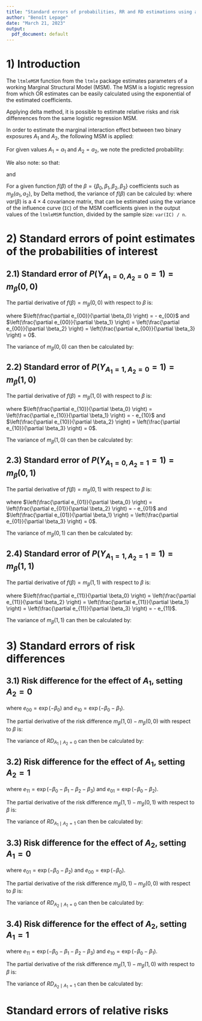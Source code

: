 ```yaml
---
title: "Standard errors of probabilities, RR and RD estimations using a logistic MSM"
author: "Benoît Lepage"
date: "March 21, 2023"
output:
  pdf_document: default
---
```


# 1) Introduction
The `ltmleMSM` function from the `ltmle` package estimates parameters of a working Marginal Structural Model (MSM). The MSM is a logistic regression from which OR estimates can be easily calculated using the exponential of the estimated coefficients.

Applying delta method, it is possible to estimate relative risks and risk diffenrences from the same logistic regression MSM.

In order to estimate the marginal interaction effect between two binary exposures $A_1$ and $A_2$, the following MSM is applied:
\begin{equation*}
  \text{logit} m_\beta(A_1,A_2) = \ln \frac{P\left(Y_{A_1,A_2}=1 \right)}{P\left(Y_{A_1,A_2}=0 \right)} = \beta_0 +\beta_1 A_1 + \beta_2 A_2 + \beta_3 (A_1 \times A_2)
\end{equation*}

For given values $A_1 = a_1$ and $A_2 = a_2$, we note the predicted probability:
\begin{equation*}
  m_\beta(a_1,a_2) = \frac{\exp\left(\beta_0 +\beta_1 a_1 + \beta_2 a_2 + \beta_3 (a_1 \times a_2)\right)}{1 + \exp\left(\beta_0 +\beta_1 a_1 + \beta_2 a_2 + \beta_3 (a_1 \times a_2)\right)}
\end{equation*}

We also note:
\begin{equation*}
  e_{a_1,a_2} = \exp\left(-\beta_0 -\beta_1 a_1 - \beta_2 a_2 - \beta_3 (a_1 \times a_2)\right)
\end{equation*}
so that:
\begin{equation*}
  m_\beta(a_1,a_2) = \frac{1}{1 + e_{a_1,a_2}}
\end{equation*}

and
\begin{align*}
  P\left( Y_{A_1=0,A_2=0}=1 \right) = m_\beta(0,0) &= \frac{1}{1 + \exp(-\beta_0) } = \frac{1}{1 + e_{00}} \\
  P\left( Y_{A_1=1,A_2=0}=1 \right) = m_\beta(1,0) &= \frac{1}{1+\exp(-\beta_0 - \beta_1)} = \frac{1}{1 + e_{10}} \\
  P\left( Y_{A_1=0,A_2=1}=1 \right) = m_\beta(0,1) &= \frac{1}{1+\exp(-\beta_0 - \beta_2)} = \frac{1}{1 + e_{01}} \\
  P\left( Y_{A_1=1,A_2=1}=1 \right) = m_\beta(1,1) &= \frac{1}{1+\exp(-\beta_0 - \beta_1 - \beta_2 - \beta_3)} = \frac{1}{1 + e_{11}} 
\end{align*}

For a given function $f(\beta)$ of the $\beta = \{\beta_0,\beta_1,\beta_2,\beta_3\}$ coefficients such as $m_\beta(a_1,a_2)$, by Delta method, the variance of $f(\beta)$ can be calculed by:
\begin{equation*}
  var\left[f(\beta)\right]=\left( \frac{\partial f(\beta)}{\partial \beta} \right)^T var(\beta) \left( \frac{\partial f(\beta)}{\partial \beta} \right)
\end{equation*}
where $var(\beta)$ is a $4 \times 4$ covariance matrix, that can be estimated using the variance of the influence curve (`IC`) of the MSM coefficients given in the output values of the `ltmleMSM` function, divided by the sample size: `var(IC) / n`.


<!-- ######################################################################## -->
# 2) Standard errors of point estimates of the probabilities of interest
## 2.1) Standard error of $P\left( Y_{A_1=0,A_2=0}=1\right) = m_\beta(0,0)$
\begin{equation*}
  m_\beta(0,0) = \frac{1}{1+ e_{00}} \text{, where } e_{00} = \exp(-\beta_0) 
\end{equation*}

The partial derivative of $f(\beta)=m_\beta(0,0)$ with respect to $\beta$ is:
\begin{equation*}
  \left( \frac{\partial m_\beta(0,0)}{\partial \beta} \right) = \frac{-\left(\frac{\partial e_{00}}{\partial \beta}\right)}{(1+e_{00})^2}
\end{equation*}

where $\left(\frac{\partial e_{00}}{\partial \beta_0} \right) = - e_{00}$ and $\left(\frac{\partial e_{00}}{\partial \beta_1} \right) = \left(\frac{\partial e_{00}}{\partial \beta_2} \right) = \left(\frac{\partial e_{00}}{\partial \beta_3} \right) = 0$.

\begin{align*}
  \left( \frac{\partial m_\beta(0,0)}{\partial \beta_0}\right) &= \frac{-(-e_{00})}{(1+e_{00})^2}= \frac{1+e_{00}-1}{(1+e_{00})} \times \frac{1}{1+e_{00}} \\
                                                            &= \left[1-m_\beta(0,0)\right] \times m_\beta(0,0)
\end{align*}

\begin{equation*}
  \left( \frac{\partial m_\beta(0,0)}{\partial \beta} \right) = \begin{pmatrix} 
    \left( \frac{\partial m_\beta(0,0)}{\partial \beta_0} \right) \\
    \left( \frac{\partial m_\beta(0,0)}{\partial \beta_1} \right) \\
    \left( \frac{\partial m_\beta(0,0)}{\partial \beta_2} \right) \\
    \left( \frac{\partial m_\beta(0,0)}{\partial \beta_3} \right) \end{pmatrix} = \begin{pmatrix}
        \left[1 - m_\beta(0,0) \right] \times m_\beta(0,0) \\
        \frac{-0}{(1+e_{00})^2} \\
        \frac{-0}{(1+e_{00})^2} \\
        \frac{-0}{(1+e_{00})^2} \end{pmatrix} = \begin{pmatrix}
                                                    \left[1 - m_\beta(0,0) \right] \times m_\beta(0,0) \\
                                                    0 \\
                                                    0 \\
                                                    0 \end{pmatrix}
\end{equation*}

The variance of $m_\beta(0,0)$ can then be calculated by:
\begin{equation*}
  var\left( m_\beta(0,0)\right) = \begin{pmatrix} \left[1 - m_\beta(0,0) \right] \times m_\beta(0,0) \\ 0 \\ 0 \\ 0 \end{pmatrix}^T \times \frac{var(IC)}{n} \times \begin{pmatrix}
          \left[1 - m_\beta(0,0) \right] \times m_\beta(0,0) \\
          0 \\
          0 \\
          0 \end{pmatrix}
\end{equation*}

<!-- ######################################################################## -->
\newpage
## 2.2) Standard error of $P\left( Y_{A_1=1,A_2=0}=1 \right) = m_\beta(1,0)$
\begin{equation*}
  m_\beta(1,0) = \frac{1}{1+ e_{10}} \text{, where } e_{10} = \exp(-\beta_0 - \beta_1) 
\end{equation*}

The partial derivative of $f(\beta)=m_\beta(1,0)$ with respect to $\beta$ is:
\begin{equation*}
  \left( \frac{\partial m_\beta(1,0)}{\partial \beta} \right) = \frac{-\left(\frac{\partial e_{10}}{\partial \beta}\right)}{(1+e_{10})^2}
\end{equation*}

where $\left(\frac{\partial e_{10}}{\partial \beta_0} \right) = \left(\frac{\partial e_{10}}{\partial \beta_1} \right) = - e_{10}$ and $\left(\frac{\partial e_{10}}{\partial \beta_2} \right) = \left(\frac{\partial e_{10}}{\partial \beta_3} \right) = 0$.

\begin{align*}
  \left( \frac{\partial m_\beta(1,0)}{\partial \beta_0}\right) = \left( \frac{\partial m_\beta(1,0)}{\partial \beta_1}\right) &= \frac{-(-e_{10})}{(1+e_{10})^2}= \frac{1+e_{10}-1}{(1+e_{10})} \times \frac{1}{1+e_{10}} \\
                                                            &= \left[1-m_\beta(1,0)\right] \times m_\beta(1,0)
\end{align*}


\begin{equation*}
  \left( \frac{\partial m_\beta(1,0)}{\partial \beta} \right) = \begin{pmatrix}
    \left[1 - m_\beta(1,0) \right] \times m_\beta(1,0) \\
    \left[1 - m_\beta(1,0) \right] \times m_\beta(1,0) \\
    \frac{-0}{(1+e_{10})^2} \\
    \frac{-0}{(1+e_{10})^2} \end{pmatrix} = \begin{pmatrix}
                                                \left[1 - m_\beta(1,0) \right] \times m_\beta(1,0) \\
                                                \left[1 - m_\beta(1,0) \right] \times m_\beta(1,0) \\
                                                0 \\
                                                0 \end{pmatrix}
\end{equation*}

The variance of $m_\beta(1,0)$ can then be calculated by:
\begin{equation*}
  var\left( m_\beta(1,0)\right) = \begin{pmatrix} 
      \left[1 - m_\beta(1,0) \right] \times m_\beta(1,0) \\ 
      \left[1 - m_\beta(1,0) \right] \times m_\beta(1,0) \\ 
      0 \\ 
      0 \end{pmatrix}^T \times \frac{var(IC)}{n} \times \begin{pmatrix}
          \left[1 - m_\beta(1,0) \right] \times m_\beta(1,0) \\
          \left[1 - m_\beta(1,0) \right] \times m_\beta(1,0) \\
          0 \\
          0 \end{pmatrix}
\end{equation*}


<!-- ######################################################################## -->
\newpage
## 2.3) Standard error of $P\left( Y_{A_1=0,A_2=1}=1 \right) = m_\beta(0,1)$
\begin{equation*}
  m_\beta(0,1) = \frac{1}{1+ e_{01}} \text{, where } e_{01} = \exp(-\beta_0 - \beta_2) 
\end{equation*}

The partial derivative of $f(\beta)=m_\beta(0,1)$ with respect to $\beta$ is:
\begin{equation*}
  \left( \frac{\partial m_\beta(0,1)}{\partial \beta} \right) = \frac{-\left(\frac{\partial e_{01}}{\partial \beta}\right)}{(1+e_{01})^2}
\end{equation*}

where $\left(\frac{\partial e_{01}}{\partial \beta_0} \right) = \left(\frac{\partial e_{01}}{\partial \beta_2} \right) = - e_{01}$ and $\left(\frac{\partial e_{01}}{\partial \beta_1} \right) = \left(\frac{\partial e_{01}}{\partial \beta_3} \right) = 0$.

\begin{align*}
  \left( \frac{\partial m_\beta(0,1)}{\partial \beta_0}\right) = \left( \frac{\partial m_\beta(0,1)}{\partial \beta_2}\right) &= \frac{-(-e_{01})}{(1+e_{01})^2}= \frac{1+e_{01}-1}{(1+e_{01})} \times \frac{1}{1+e_{01}} \\
                                                            &= \left[1-m_\beta(0,1)\right] \times m_\beta(0,1)
\end{align*}

\begin{equation*}
  \left( \frac{\partial m_\beta(0,1)}{\partial \beta} \right) = \begin{pmatrix}
    \left[1 - m_\beta(0,1) \right] \times m_\beta(0,1) \\
    \frac{-0}{(1+e_{01})^2} \\
    \left[1 - m_\beta(0,1) \right] \times m_\beta(0,1) \\
    \frac{-0}{(1+e_{01})^2} \end{pmatrix} = \begin{pmatrix}
                                                \left[1 - m_\beta(0,1) \right] \times m_\beta(0,1) \\
                                                0 \\
                                                \left[1 - m_\beta(0,1) \right] \times m_\beta(0,1) \\
                                                0 \end{pmatrix}
\end{equation*}

The variance of $m_\beta(0,1)$ can then be calculated by:
\begin{equation*}
  var\left( m_\beta(0,1)\right) = \begin{pmatrix} 
      \left[1 - m_\beta(0,1) \right] \times m_\beta(0,1) \\ 
      0 \\ 
      \left[1 - m_\beta(0,1) \right] \times m_\beta(0,1) \\ 
      0 \end{pmatrix}^T \times \frac{var(IC)}{n} \times \begin{pmatrix}
          \left[1 - m_\beta(0,1) \right] \times m_\beta(0,1) \\
          0 \\
          \left[1 - m_\beta(0,1) \right] \times m_\beta(0,1) \\
          0 \end{pmatrix}
\end{equation*}

<!-- ######################################################################## -->
\newpage
## 2.4) Standard error of $P\left( Y_{A_1=1,A_2=1}=1 \right) = m_\beta(1,1)$
\begin{equation*}
  m_\beta(1,1) = \frac{1}{1+ e_{11}} \text{, where } e_{11} = \exp(-\beta_0 - \beta_1 - \beta_2 - \beta_3) 
\end{equation*}

The partial derivative of $f(\beta)=m_\beta(1,1)$ with respect to $\beta$ is:
\begin{equation*}
  \left( \frac{\partial m_\beta(1,1)}{\partial \beta} \right) = \frac{-\left(\frac{\partial e_{11}}{\partial \beta}\right)}{(1+e_{11})^2}
\end{equation*}

where $\left(\frac{\partial e_{11}}{\partial \beta_0} \right) = \left(\frac{\partial e_{11}}{\partial \beta_2} \right) = \left(\frac{\partial e_{11}}{\partial \beta_1} \right) = \left(\frac{\partial e_{11}}{\partial \beta_3} \right) = - e_{11}$.

\begin{align*}
  \left( \frac{\partial m_\beta(1,1)}{\partial \beta_0}\right) = \left( \frac{\partial m_\beta(1,1)}{\partial \beta_1}\right) = \left( \frac{\partial m_\beta(1,1)}{\partial \beta_2}\right) = \left( \frac{\partial m_\beta(1,1)}{\partial \beta_3}\right) &= \frac{-(-e_{11})}{(1+e_{11})^2}= \frac{1+e_{11}-1}{(1+e_{11})} \times \frac{1}{1+e_{11}} \\
                                                            &= \left[1-m_\beta(1,1)\right] \times m_\beta(1,1)
\end{align*}

\begin{equation*}
  \left( \frac{\partial m_\beta(1,1)}{\partial \beta} \right) = \begin{pmatrix}
        \left[1 - m_\beta(1,1) \right] \times m_\beta(1,1) \\
        \left[1 - m_\beta(1,1) \right] \times m_\beta(1,1) \\
        \left[1 - m_\beta(1,1) \right] \times m_\beta(1,1) \\
        \left[1 - m_\beta(1,1) \right] \times m_\beta(1,1) \end{pmatrix}
\end{equation*}

The variance of $m_\beta(1,1)$ can then be calculated by:
\begin{equation*}
  var\left( m_\beta(1,1)\right) = \begin{pmatrix} 
      \left[1 - m_\beta(1,1) \right] \times m_\beta(1,1) \\ 
      \left[1 - m_\beta(1,1) \right] \times m_\beta(1,1) \\ 
      \left[1 - m_\beta(1,1) \right] \times m_\beta(1,1) \\ 
      \left[1 - m_\beta(1,1) \right] \times m_\beta(1,1) \end{pmatrix}^T \times \frac{var(IC)}{n} \times \begin{pmatrix}
          \left[1 - m_\beta(1,1) \right] \times m_\beta(1,1) \\
          \left[1 - m_\beta(1,1) \right] \times m_\beta(1,1) \\
          \left[1 - m_\beta(1,1) \right] \times m_\beta(1,1) \\
          \left[1 - m_\beta(1,1) \right] \times m_\beta(1,1) \end{pmatrix}
\end{equation*}

<!-- ######################################################################## -->
\newpage
# 3) Standard errors of risk differences
## 3.1) Risk difference for the effect of $A_1$, setting $A_2=0$

\begin{equation*}
  RD_{A_1 \mid A_2 = 0} = m_\beta(1,0) - m_\beta(0,0) = \frac{1}{1 + e_{10}} - \frac{1}{1 + e_{00}}
\end{equation*}
where $e_{00} = \exp(-\beta_0)$ and $e_{10} = \exp(-\beta_0 - \beta_1)$.

The partial derivative of the risk difference $m_\beta(1,0) - m_\beta(0,0)$ with respect to $\beta$ is:
\begin{equation*}
   \frac{\partial }{\partial \beta} \left(m_\beta(1,0) - m_\beta(0,0) \right) = \frac{-\left(\frac{\partial e_{10}}{\partial \beta}\right)}{(1+e_{10})^2} - \frac{-\left(\frac{\partial e_{00}}{\partial \beta}\right)}{(1+e_{00})^2}
\end{equation*}

\begin{align*}
   \frac{\partial }{\partial \beta_0} \left(m_\beta(1,0) - m_\beta(0,0) \right) &= \frac{-(-e_{10})}{(1+e_{10})^2} - \frac{-(-e_{00})}{(1+e_{00})^2} \\
     &= [1 - m_\beta(1,0)] \times m_\beta(1,0) - [1 - m_\beta(0,0)] \times m_\beta(0,0)
\end{align*}

\begin{equation*}
   \frac{\partial }{\partial \beta_1} \left(m_\beta(1,0) - m_\beta(0,0) \right) = \frac{-(-e_{10})}{(1+e_{10})^2} - 0 =  [1 - m_\beta(1,0)] \times m_\beta(1,0) 
\end{equation*}

\begin{equation*}
  \text{and } \frac{\partial }{\partial \beta_2} \left(m_\beta(1,0) - m_\beta(0,0) \right) =
   \frac{\partial }{\partial \beta_3} \left(m_\beta(1,0) - m_\beta(0,0) \right) = 0
\end{equation*}

\begin{equation*}
  \frac{\partial }{\partial \beta} \left( m_\beta(1,0) - m_\beta(0,0) \right) = \begin{pmatrix}
        [1 - m_\beta(1,0)] \times m_\beta(1,0) - [1 - m_\beta(0,0)] \times m_\beta(0,0) \\
        [1 - m_\beta(1,0)] \times m_\beta(1,0)  \\
        0 \\
        0 \end{pmatrix} = \Delta
\end{equation*}

The variance of $RD_{A_1 \mid A_2 = 0}$ can then be calculated by:
\begin{equation*}
  var\left( RD_{A_1 \mid A_2 = 0}\right) = \Delta^T \times \frac{var(IC)}{n} \times \Delta
\end{equation*}



<!-- ######################################################################## -->
\newpage
## 3.2) Risk difference for the effect of $A_1$, setting $A_2=1$

\begin{equation*}
  RD_{A_1 \mid A_2 = 1} = m_\beta(1,1) - m_\beta(0,1) = \frac{1}{1 + e_{11}} - \frac{1}{1 + e_{01}}
\end{equation*}
where $e_{11} = \exp(-\beta_0 - \beta_1 - \beta_2 - \beta_3)$ and $e_{01} = \exp(-\beta_0 - \beta_2)$.

The partial derivative of the risk difference $m_\beta(1,1) - m_\beta(0,1)$ with respect to $\beta$ is:
\begin{equation*}
   \frac{\partial }{\partial \beta} \left(m_\beta(1,1) - m_\beta(0,1) \right) = \frac{-\left(\frac{\partial e_{11}}{\partial \beta}\right)}{(1+e_{11})^2} - \frac{-\left(\frac{\partial e_{01}}{\partial \beta}\right)}{(1+e_{01})^2}
\end{equation*}

\begin{align*}
   \frac{\partial }{\partial \beta_0} \left(m_\beta(1,1) - m_\beta(0,1) \right) &= \frac{-(-e_{11})}{(1+e_{11})^2} - \frac{-(-e_{01})}{(1+e_{01})^2} \\
     &= [1 - m_\beta(1,1)] \times m_\beta(1,1) - [1 - m_\beta(0,1)] \times m_\beta(0,1)
\end{align*}

\begin{equation*}
   \frac{\partial }{\partial \beta_1} \left(m_\beta(1,1) - m_\beta(0,1) \right) = \frac{-(-e_{11})}{(1+e_{11})^2} - 0 =  [1 - m_\beta(1,1)] \times m_\beta(1,1) 
\end{equation*}

\begin{align*}
   \frac{\partial }{\partial \beta_2} \left(m_\beta(1,1) - m_\beta(0,1) \right) &= \frac{-(-e_{11})}{(1+e_{11})^2} - \frac{-(-e_{01})}{(1+e_{01})^2} \\
     &= [1 - m_\beta(1,1)] \times m_\beta(1,1) - [1 - m_\beta(0,1)] \times m_\beta(0,1)
\end{align*}

\begin{equation*}
   \frac{\partial }{\partial \beta_3} \left(m_\beta(1,1) - m_\beta(0,1) \right) = \frac{-(-e_{11})}{(1+e_{11})^2} - 0 =  [1 - m_\beta(1,1)] \times m_\beta(1,1) 
\end{equation*}

\begin{equation*}
  \frac{\partial }{\partial \beta} \left( m_\beta(1,1) - m_\beta(0,1) \right) = \begin{pmatrix}
        [1 - m_\beta(1,1)] \times m_\beta(1,1) - [1 - m_\beta(0,1)] \times m_\beta(0,1) \\
        [1 - m_\beta(1,1)] \times m_\beta(1,1)  \\
        [1 - m_\beta(1,1)] \times m_\beta(1,1) - [1 - m_\beta(0,1)] \times m_\beta(0,1) \\
        [1 - m_\beta(1,1)] \times m_\beta(1,1) \end{pmatrix} = \Delta
\end{equation*}

The variance of $RD_{A_1 \mid A_2 = 1}$ can then be calculated by:
\begin{equation*}
  var\left( RD_{A_1 \mid A_2 = 0}\right) = \Delta^T \times \frac{var(IC)}{n} \times \Delta
\end{equation*}


<!-- ######################################################################## -->
\newpage
## 3.3) Risk difference for the effect of $A_2$, setting $A_1=0$

\begin{equation*}
  RD_{A_2 \mid A_1 = 0} = m_\beta(0,1) - m_\beta(0,0) = \frac{1}{1 + e_{01}} - \frac{1}{1 + e_{00}}
\end{equation*}
where $e_{01} = \exp(-\beta_0 - \beta_2)$ and $e_{00} = \exp(-\beta_0)$.

The partial derivative of the risk difference $m_\beta(0,1) - m_\beta(0,0)$ with respect to $\beta$ is:
\begin{equation*}
   \frac{\partial }{\partial \beta} \left(m_\beta(0,1) - m_\beta(0,0) \right) = \frac{-\left(\frac{\partial e_{01}}{\partial \beta}\right)}{(1+e_{01})^2} - \frac{-\left(\frac{\partial e_{00}}{\partial \beta}\right)}{(1+e_{00})^2}
\end{equation*}

\begin{align*}
   \frac{\partial }{\partial \beta_0} \left(m_\beta(0,1) - m_\beta(0,0) \right) &= \frac{-(-e_{01})}{(1+e_{01})^2} - \frac{-(-e_{00})}{(1+e_{00})^2} \\
     &= [1 - m_\beta(0,1)] \times m_\beta(0,1) - [1 - m_\beta(0,0)] \times m_\beta(0,0)
\end{align*}

\begin{equation*}
   \frac{\partial }{\partial \beta_1} \left(m_\beta(0,1) - m_\beta(0,0) \right) = 0
\end{equation*}

\begin{align*}
   \frac{\partial }{\partial \beta_2} \left(m_\beta(0,1) - m_\beta(0,0) \right) &= \frac{-(-e_{01})}{(1+e_{01})^2} - 0 \\
     &= [1 - m_\beta(0,1)] \times m_\beta(0,1)
\end{align*}

\begin{equation*}
   \frac{\partial }{\partial \beta_3} \left(m_\beta(0,1) - m_\beta(0,0) \right) = 0
\end{equation*}

\begin{equation*}
  \frac{\partial }{\partial \beta} \left( m_\beta(0,1) - m_\beta(0,0) \right) = \begin{pmatrix}
        [1 - m_\beta(0,1)] \times m_\beta(0,1) - [1 - m_\beta(0,0)] \times m_\beta(0,0)  \\
        0  \\
        [1 - m_\beta(0,1)] \times m_\beta(0,1)\\
        0 \end{pmatrix} = \Delta
\end{equation*}

The variance of $RD_{A_2 \mid A_1 = 0}$ can then be calculated by:
\begin{equation*}
  var\left( RD_{A_2 \mid A_1 = 0}\right) = \Delta^T \times \frac{var(IC)}{n} \times \Delta
\end{equation*}


<!-- ######################################################################## -->
\newpage
## 3.4) Risk difference for the effect of $A_2$, setting $A_1=1$

\begin{equation*}
  RD_{A_2 \mid A_1 = 1} = m_\beta(1,1) - m_\beta(1,0) = \frac{1}{1 + e_{11}} - \frac{1}{1 + e_{10}}
\end{equation*}
where $e_{11} = \exp(-\beta_0 - \beta_1 - \beta_2 - \beta_3)$ and $e_{10} = \exp(-\beta_0 - \beta_1)$.

The partial derivative of the risk difference $m_\beta(1,1) - m_\beta(1,0)$ with respect to $\beta$ is:
\begin{equation*}
   \frac{\partial }{\partial \beta} \left(m_\beta(1,1) - m_\beta(1,0) \right) = \frac{-\left(\frac{\partial e_{11}}{\partial \beta}\right)}{(1+e_{11})^2} - \frac{-\left(\frac{\partial e_{10}}{\partial \beta}\right)}{(1+e_{10})^2}
\end{equation*}

\begin{align*}
   \frac{\partial }{\partial \beta_0} \left(m_\beta(1,1) - m_\beta(1,0) \right) &= \frac{-(-e_{11})}{(1+e_{11})^2} - \frac{-(-e_{10})}{(1+e_{10})^2} \\
     &= [1 - m_\beta(1,1)] \times m_\beta(1,1) - [1 - m_\beta(1,0)] \times m_\beta(1,0)
\end{align*}

\begin{align*}
   \frac{\partial }{\partial \beta_1} \left(m_\beta(1,1) - m_\beta(1,0) \right) &= \frac{-(-e_{11})}{(1+e_{11})^2} - \frac{-(-e_{10})}{(1+e_{10})^2} \\
     &= [1 - m_\beta(1,1)] \times m_\beta(1,1) - [1 - m_\beta(1,0)] \times m_\beta(1,0)
\end{align*}

\begin{align*}
   \frac{\partial }{\partial \beta_2} \left(m_\beta(1,1) - m_\beta(1,0) \right) &= \frac{-(-e_{11})}{(1+e_{11})^2} - 0 \\
     &= [1 - m_\beta(1,1)] \times m_\beta(1,1)
\end{align*}

\begin{align*}
   \frac{\partial }{\partial \beta_3} \left(m_\beta(1,1) - m_\beta(1,0) \right) &= \frac{-(-e_{11})}{(1+e_{11})^2} - 0 \\
     &= [1 - m_\beta(1,1)] \times m_\beta(1,1)
\end{align*}

\begin{equation*}
  \frac{\partial }{\partial \beta} \left( m_\beta(1,1) - m_\beta(1,0) \right) = \begin{pmatrix}
        [1 - m_\beta(1,1)] \times m_\beta(1,1) - [1 - m_\beta(1,0)] \times m_\beta(1,0)  \\
        [1 - m_\beta(1,1)] \times m_\beta(1,1) - [1 - m_\beta(1,0)] \times m_\beta(1,0)  \\
        [1 - m_\beta(1,1)] \times m_\beta(1,1)\\
        [1 - m_\beta(1,1)] \times m_\beta(1,1) \end{pmatrix} = \Delta
\end{equation*}

The variance of $RD_{A_2 \mid A_1 = 1}$ can then be calculated by:
\begin{equation*}
  var\left( RD_{A_2 \mid A_1 = 1}\right) = \Delta^T \times \frac{var(IC)}{n} \times \Delta
\end{equation*}


<!-- ######################################################################## -->
\newpage
# Standard errors of relative risks


